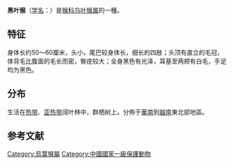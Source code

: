 {{Speciesbox
| image = Trachypithecus francoisi 3398.jpg
| image_width = 250px
| trend = unknown
| status = EN |  status_system = iucn3.1
| status_ref = <ref  name=iucn>{{IUCN2010|version=2010.4| assessors = Bleisch, B., Manh Ha, N.,  Khat Quyet, L. & Yongcheng, L. | year = 2008 | id = 39853 | title =  Trachypithecus francoisi |downloaded = 2010-12-1}}</ref>
| parent = Trachypithecus francoisi group
| taxon= Trachypithecus francoisi
| authority = ([[Pousargues|Pousargues]], 1898)
| range_map = Trachypithecus francoisi distribution.svg
| range_map_width = 200px
| range_map_caption = 黑葉猴分布（红色）
}}

'''黑叶猴'''（[[学名|学名]]：''{{lang|la|Trachypithecus francoisi}}''）是[[猴科|猴科]][[乌叶猴属|乌叶猴属]]的一種。

== 特征 ==
身体长约50～60厘米，头小，尾巴较身体长，细长的四肢；头顶有直立的毛冠，体背毛比腹面的毛长而密，臀疣较大；全身黑色有光泽，耳基至两颊有白毛，手足均为黑色。

== 分布 ==
生活在[[热带|热带]]、[[亚热带|亚热带]]阔叶林中，群栖树上。分佈于[[華南|華南]]到[[越南|越南]]東北部地區。

== 参考文献 ==
{{reflist}}
{{commons|Trachypithecus  francoisi}}

{{Wikispecies|Trachypithecus  francoisi}}
{{Taxonbar|from=Q545897}}

[[Category:烏葉猴屬|Category:烏葉猴屬]]
[[Category:中國國家一級保護動物|Category:中國國家一級保護動物]]


{{mammal-stub}}